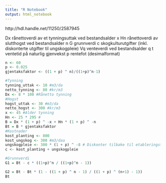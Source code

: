 ```yaml
---
title: "R Notebook"
output: html_notebook
---
```

http://hdl.handle.net/11250/2587945

Dx rånettoverdi av et tynningsuttak ved bestandsalder x
Hn rånettoverdi av slutthogst ved bestandsalder n
G grunnverdi
c skogkulturutgifter (inkl. diskonterte utgifter til ungskogpleie)
Vq venteverdi ved bestandsalder q
t ventetid på naturlig gjenvekst
p rentefot (desimalformat) 


```r
n <- 60
p <- 0.025
gjentaksfaktor <- ((1 + p) ^ n)/((1+p)^n-1)

#Tynning 
tynning_uttak <- 10 #m3/da
netto_tynning <- 80 #kr/m3 
Dx <- 8 * 100 #Rånetto tynning
#Hogst 
hogst_uttak <- 30 #m3/da
netto_hogst <- 300 #kr/m3
x <- 45 #Alder tynning 
Hn <- 25 * 295 #
B = Dx * (1 + p) ^ -x + Hn * (1 + p) ^ -n
Bt = B * gjentaksfaktor
#Kostnader
kost_planting <- 800
kost_ungskog <- 300 #m3/daa
ungskogpleie <- 300 * (1 + p) ^ -8 # Diskonter tilbake til etableringstidsupunktet. 
c <- kost_planting + ungskogpleie

#Grunnverdi
G1 = Bt - c * ((1+p)^n / ((1+p)^n - 1))

G2 = Bt - Bt * (1 - ((1 + p) ^ n - 1) / ((1 + p) ^ (n+1) - 1))
Bt
```

